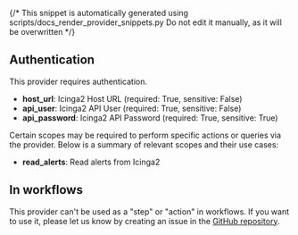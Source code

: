 {/* This snippet is automatically generated using scripts/docs_render_provider_snippets.py
Do not edit it manually, as it will be overwritten */}

## Authentication
This provider requires authentication.
- **host_url**: Icinga2 Host URL (required: True, sensitive: False)
- **api_user**: Icinga2 API User (required: True, sensitive: False)
- **api_password**: Icinga2 API Password (required: True, sensitive: True)

Certain scopes may be required to perform specific actions or queries via the provider. Below is a summary of relevant scopes and their use cases:
- **read_alerts**: Read alerts from Icinga2



## In workflows

This provider can't be used as a "step" or "action" in workflows. If you want to use it, please let us know by creating an issue in the [GitHub repository](https://github.com/keephq/keep/issues).

